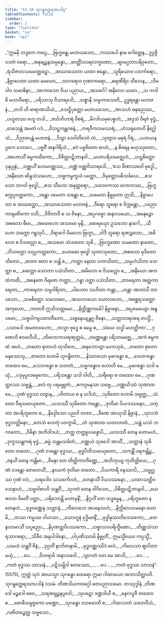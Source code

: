 ```yaml
---
title: "53.10 သုဂန္ဓတ္ထေရအပဒါန"
tableOfContents: false
sidebar:
  order: 2
type: "tipitaka"
basket: "su"
book: "ap1"
---
```



<DynamicBreadcrumb />

<Division number="81" book="ap1">

<Paragraph number="6896" type="verses" book="ap1">
_“ဣမမှိ ဘဒ္ဒကေ ကပ္ပေ,_  
_ဗြဟ္မဗန္ဓု မဟာယသော;_  
_ကဿပေါ နာမ ဂေါတ္တေန,_  
ဥပ္ပဇ္ဇိ ဝဒတံ ဝရော._  

</Paragraph>

</Division>
<Division number="82" book="ap1">

<Paragraph number="6897" type="verses" book="ap1">
_အနုဗျဉ္ဇနသမ္ပန္နော,_  
_ဗာတ္တိံသဝရလက္ခဏော;_  
_ဗျာမပ္ပဘာပရိဝုတော,_  
_ရံသိဇာလသမောတ္ထဋော._  

</Paragraph>

</Division>
<Division number="83" book="ap1">

<Paragraph number="6898" type="verses" book="ap1">
_အဿာသေတာ ယထာ စန္ဒော,_  
_သူရိယောဝ ပဘင်္ကရော;_  
_နိဗ္ဗာပေတာ ယထာ မေဃော,_  
_သာဂရောဝ ဂုဏာကရော._  

</Paragraph>

</Division>
<Division number="84" book="ap1">

<Paragraph number="6899" type="verses" book="ap1">
_ဓရဏီရိဝ သီလေန,_  
_ဟိမဝါဝ သမာဓိနာ;_  
_အာကာသော ဝိယ ပညာယ,_  
_အသင်္ဂေါ အနိလော ယထာ._  

</Paragraph>

</Division>
<Division number="85" book="ap1">

<Paragraph number="6900" type="verses" book="ap1">
_သ ကဒါစိ မဟာဝီရော,_  
_ပရိသာသု ဝိသာရဒေါ;_  
_သစ္စာနိ သမ္ပကာသေတိ,_  
ဥဒ္ဓရန္တော မဟာဇနံ._  

</Paragraph>

</Division>
<Division number="86" book="ap1">

<Paragraph number="6901" type="verses" book="ap1">
_တဒါ ဟိ ဗာရာဏသိယံ,_  
_သေဋ္ဌိပုတ္တော မဟာယသော;_  
_အာသဟံ ဓနဓညဿ,_  
_ပဟူတဿ ဗဟူ တဒါ._  

</Paragraph>

</Division>
<Division number="87" book="ap1">

<Paragraph number="6902" type="verses" book="ap1">
_ဇင်္ဃာဝိဟာရံ ဝိစရံ,_  
_မိဂဒါယမုပေစ္စဟံ;_  
_အဒ္ဒသံ ဝိရဇံ ဗုဒ္ဓံ,_  
_ဒေသေန္တံ အမတံ ပဒံ._  

</Paragraph>

</Division>
<Division number="88" book="ap1">

<Paragraph number="6903" type="verses" book="ap1">
_ဝိသဋ္ဌကန္တဝစနံ,_  
_ကရဝီကသမဿရံ;_  
_ဟံသရုတေဟိ နိဂ္ဃေါသံ,_  
_ဝိညာပေန္တံ မဟာဇနံ._  

</Paragraph>

</Division>
<Division number="89" book="ap1">

<Paragraph number="6904" type="verses" book="ap1">
_ဒိသွာ ဒေဝါတိဒေဝံ တံ,_  
_သုတွာဝ မဓုရံ ဂိရံ;_  
_ပဟာယနပ္ပကေ ဘောဂေ,_  
_ပဗ္ဗဇိံ အနဂါရိယံ._  

</Paragraph>

</Division>
<Division number="90" book="ap1">

<Paragraph number="6905" type="verses" book="ap1">
_ဧဝံ ပဗ္ဗဇိတော စာဟံ,_  
_န စိရေန ဗဟုဿုတော;_  
_အဟောသိံ ဓမ္မကထိကော,_  
_ဝိစိတ္တပဋိဘာနဝါ._  

</Paragraph>

</Division>
<Division number="91" book="ap1">

<Paragraph number="6906" type="verses" book="ap1">
_မဟာပရိသမဇ္ဈေဟံ,_  
_ဟဋ္ဌစိတ္တော ပုနပ္ပုနံ;_  
_ဝဏ္ဏယိံ ဟေမဝဏ္ဏဿ,_  
_ဝဏ္ဏံ ဝဏ္ဏဝိသာရဒေါ._  

</Paragraph>

</Division>
<Division number="92" book="ap1">

<Paragraph number="6907" type="verses" book="ap1">
_‘ဧသ ခီဏာသဝေါ ဗုဒ္ဓေါ,_  
_အနီဃော ဆိန္နသံသယော;_  
_သဗ္ဗကမ္မက္ခယံ ပတ္တော,_  
_ဝိမုတ္တောပဓိသင်္ခယေ._  

</Paragraph>

</Division>
<Division number="93" book="ap1">

<Paragraph number="6908" type="verses" book="ap1">
_ဧသ သော ဘဂဝါ ဗုဒ္ဓေါ,_  
_ဧသ သီဟော အနုတ္တရော;_  
_သဒေဝကဿ လောကဿ,_  
_ဗြဟ္မစက္ကပ္ပဝတ္တကော._  

</Paragraph>

</Division>
<Division number="94" book="ap1">

<Paragraph number="6909" type="verses" book="ap1">
_ဒန္တော ဒမေတာ သန္တော စ,_  
_သမေတာ နိဗ္ဗုတော ဣသိ;_  
_နိဗ္ဗာပေတာ စ အဿတ္ထော,_  
_အဿာသေတာ မဟာဇနံ._  

</Paragraph>

</Division>
<Division number="95" book="ap1">

<Paragraph number="6910" type="verses" book="ap1">
_ဝီရော သူရော စ ဝိက္ကန္တော,_  
_ပညော ကာရုဏိကော ဝသီ;_  
_ဝိဇိတာဝီ စ သ ဇိနော,_  
_အပ္ပဂဗ္ဗော အနာလယော._  

</Paragraph>

</Division>
<Division number="96" book="ap1">

<Paragraph number="6911" type="verses" book="ap1">
_အနေဉ္ဇော အစလော ဓီမာ,_  
_အမောဟော အသမော မုနိ;_  
_ဓောရယှော ဥသဘော နာဂေါ,_  
_သီဟော သက္ကော ဂရူသုပိ._  

</Paragraph>

</Division>
<Division number="97" book="ap1">

<Paragraph number="6912" type="verses" book="ap1">
_ဝိရာဂေါ ဝိမလော ဗြဟ္မာ,_  
_ဝါဒီ သူရော ရဏဉ္ဇဟော;_  
_အခိလော စ ဝိသလ္လော စ,_  
_အသမော သံယတော သုစိ._  

</Paragraph>

</Division>
<Division number="98" book="ap1">

<Paragraph number="6913" type="verses" book="ap1">
_ဗြာဟ္မဏော သမဏော နာထော,_  
_ဘိသက္ကော သလ္လကတ္တကော;_  
_ယောဓော ဗုဒ္ဓေါ သုတာသုတော,_  
_အစလော မုဒိတော သိတော._  

</Paragraph>

</Division>
<Division number="99" book="ap1">

<Paragraph number="6914" type="verses" book="ap1">
_ဓာတာ ဓတာ စ သန္တိ စ,_  
_ကတ္တာ နေတာ ပကာသိတာ;_  
_သမ္ပဟံသိတာ ဘေတ္တာ စ,_  
_ဆေတ္တာ သောတာ ပသံသိတာ._  

</Paragraph>

</Division>
<Division number="100" book="ap1">

<Paragraph number="6915" type="verses" book="ap1">
_အခိလော စ ဝိသလ္လော စ,_  
_အနီဃော အကထံကထီ;_  
_အနေဇော ဝိရဇော ကတ္တာ,_  
_ဂန္ဓာ ဝတ္တာ ပသံသိတာ._  

</Paragraph>

</Division>
<Division number="101" book="ap1">

<Paragraph number="6916" type="verses" book="ap1">
_တာရေတာ အတ္ထကာရေတာ,_  
_ကာရေတာ သမ္ပဒါရိတာ;_  
_ပါပေတာ သဟိတာ ကန္တာ,_  
_ဟန္တာ အာတာပီ တာပသော._  

</Paragraph>

</Division>
<Division number="102" book="ap1">

<Paragraph number="6917" type="verses" book="ap1">
_သမစိတ္တော သမသမော,_  
_အသဟာယော ဒယာလယော;_  
_အစ္ဆေရသတ္တော အကုဟော,_  
_ကတာဝီ ဣသိသတ္တမော._  

</Paragraph>

</Division>
<Division number="103" book="ap1">

<Paragraph number="6918" type="verses" book="ap1">
_နိတ္တိဏ္ဏကင်္ခေါ နိမ္မာနော,_  
_အပ္ပမေယျော အနူပမော;_  
_သဗ္ဗဝါကျပထာတီတော,_  
_သစ္စနေယျန္တဂူ ဇိနော._  

</Paragraph>

</Division>
<Division number="104" book="ap1">

<Paragraph number="6919" type="verses" book="ap1">
_သတ္တသာရဝရေ တသ္မိံ,_  
_ပသာဒေါ အမတာဝဟော;_  
_တသ္မာ ဗုဒ္ဓေ စ ဓမ္မေ စ,_  
_သံဃေ သဒ္ဓါ မဟတ္ထိကာ’._  

</Paragraph>

</Division>
<Division number="105" book="ap1">

<Paragraph number="6920" type="verses" book="ap1">
_ဂုဏေဟိ ဧဝမာဒီဟိ,_  
_တိလောကသရဏုတ္တမံ;_  
_ဝဏ္ဏေန္တော ပရိသာမဇ္ဈေ,_  
_အကံ ဓမ္မကထံ အဟံ._  

</Paragraph>

</Division>
<Division number="106" book="ap1">

<Paragraph number="6921" type="verses" book="ap1">
_တတော စုတာဟံ တုသိတေ,_  
_အနုဘောတွာ မဟာသုခံ;_  
_တတော စုတော မနုဿေသု,_  
_ဇာတော ဟောမိ သုဂန္ဓိကော._  

</Paragraph>

</Division>
<Division number="107" book="ap1">

<Paragraph number="6922" type="verses" book="ap1">
_နိဿာသော မုခဂန္ဓော စ,_  
_ဒေဟဂန္ဓော တထေဝ မေ;_  
_သေဒဂန္ဓော စ သတတံ,_  
_သဗ္ဗဂန္ဓောဝ ဟောတိ မေ._  

</Paragraph>

</Division>
<Division number="108" book="ap1">

<Paragraph number="6923" type="verses" book="ap1">
_မုခဂန္ဓော သဒါ မယှံ,_  
_ပဒုမုပ္ပလစမ္ပကော;_  
_ပရိသန္တော သဒါ ဝါတိ,_  
_သရီရော စ တထေဝ မေ._  

</Paragraph>

</Division>
<Division number="109" book="ap1">

<Paragraph number="6924" type="verses" book="ap1">
_ဂုဏတ္ထဝဿ သဗ္ဗန္တံ,_  
_ဖလံ တု ပရမဗ္ဘုတံ;_  
_ဧကဂ္ဂမနသာ သဗ္ဗေ,_  
_ဝဏ္ဏယိဿံ သုဏာထ မေ._  

</Paragraph>

</Division>
<Division number="110" book="ap1">

<Paragraph number="6925" type="verses" book="ap1">
_ဂုဏံ ဗုဒ္ဓဿ ဝတွာန,_  
_ဟိတာယ စ န သဒိသံ;_  
_သုခိတော ဟောမိ သဗ္ဗတ္ထ,_  
_သံဃော ဝီရသမာယုတော._  

</Paragraph>

</Division>
<Division number="111" book="ap1">

<Paragraph number="6926" type="verses" book="ap1">
_ယသဿီ သုခိတော ကန္တော,_  
_ဇုတိမာ ပိယဒဿနော;_  
_ဝတ္တာ အပရိဘူတော စ,_  
_နိဒ္ဒေါသော ပညဝါ တထာ._  

</Paragraph>

</Division>
<Division number="112" book="ap1">

<Paragraph number="6927" type="verses" book="ap1">
_ခီဏေ အာယုသိ နိဗ္ဗာနံ,_  
_သုလဘံ ဗုဒ္ဓဘတ္တိနော;_  
_တေသံ ဟေတုံ ပဝက္ခာမိ,_  
_တံ သုဏာထ ယထာတထံ._  

</Paragraph>

</Division>
<Division number="113" book="ap1">

<Paragraph number="6928" type="verses" book="ap1">
_သန္တံ ယသံ ဘဂဝတော,_  
_ဝိဓိနာ အဘိဝါဒယံ;_  
_တတ္ထ တတ္ထူပပန္နောပိ,_  
_ယသဿီ တေန ဟောမဟံ._  

</Paragraph>

</Division>
<Division number="114" book="ap1">

<Paragraph number="6929" type="verses" book="ap1">
_ဒုက္ခဿန္တကရံ ဗုဒ္ဓံ,_  
_ဓမ္မံ သန္တမသင်္ခတံ;_  
_ဝဏ္ဏယံ သုခဒေါ အာသိံ,_  
_သတ္တာနံ သုခိတော တတော._  

</Paragraph>

</Division>
<Division number="115" book="ap1">

<Paragraph number="6930" type="verses" book="ap1">
_ဂုဏံ ဝဒန္တော ဗုဒ္ဓဿ,_  
_ဗုဒ္ဓပီတိသမာယုတော;_  
_သကန္တိံ ပရကန္တိဉ္စ,_  
_ဇနယိံ တေန ကန္တိမာ._  

</Paragraph>

</Division>
<Division number="116" book="ap1">

<Paragraph number="6931" type="verses" book="ap1">
_ဇိနော တေ တိတ္ထိကာကိဏ္ဏေ,_  
_အဘိဘုယျ ကုတိတ္ထိယေ;_  
_ဂုဏံ ဝဒန္တော ဇောတေသိံ,_  
_နာယကံ ဇုတိမာ တတော._  

</Paragraph>

</Division>
<Division number="117" book="ap1">

<Paragraph number="6932" type="verses" book="ap1">
_ပိယကာရီ ဇနဿာပိ,_  
_သမ္ဗုဒ္ဓဿ ဂုဏံ ဝဒံ;_  
_သရဒေါဝ သသင်္ကောဟံ,_  
_တေနာသိံ ပိယဒဿနော._  

</Paragraph>

</Division>
<Division number="118" book="ap1">

<Paragraph number="6933" type="verses" book="ap1">
_ယထာသတ္တိဝသေနာဟံ,_  
_သဗ္ဗဝါစာဟိ သန္ထဝိံ;_  
_သုဂတံ တေန ဝါဂိသော,_  
_ဝိစိတ္တပဋိဘာနဝါ._  

</Paragraph>

</Division>
<Division number="119" book="ap1">

<Paragraph number="6934" type="verses" book="ap1">
_ယေ ဗာလာ ဝိမတိံ ပတ္တာ,_  
_ပရိဘောန္တိ မဟာမုနိံ;_  
_နိဂ္ဂဟိံ တေ သဒ္ဓမ္မေန,_  
_ပရိဘူတော န တေနဟံ._  

</Paragraph>

</Division>
<Division number="120" book="ap1">

<Paragraph number="6935" type="verses" book="ap1">
_ဗုဒ္ဓဝဏ္ဏေန သတ္တာနံ,_  
_ကိလေသေ အပနေသဟံ;_  
_နိက္ကိလေသမနော ဟောမိ,_  
_တဿ ကမ္မဿ ဝါဟသာ._  

</Paragraph>

</Division>
<Division number="121" book="ap1">

<Paragraph number="6936" type="verses" book="ap1">
_သောတူနံ ဝုဒ္ဓိမဇနိံ,_  
_ဗုဒ္ဓါနုဿတိဒေသကော;_  
_တေနာဟမာသိံ သပ္ပညော,_  
_နိပုဏတ္ထဝိပဿကော._  

</Paragraph>

</Division>
<Division number="122" book="ap1">

<Paragraph number="6937" type="verses" book="ap1">
_သဗ္ဗာသဝပရိက္ခီဏော,_  
_တိဏ္ဏသံသာရသာဂရော;_  
_သိခီဝ အနုပါဒါနော,_  
_ပါပုဏိဿာမိ နိဗ္ဗုတိံ._  

</Paragraph>

</Division>
<Division number="123" book="ap1">

<Paragraph number="6938" type="verses" book="ap1">
ဣမသ္မိံယေဝ ကပ္ပသ္မိံ,_  
_ယမဟံ သန္ထဝိံ ဇိနံ;_  
_ဒုဂ္ဂတိံ နာဘိဇာနာမိ,_  
_ဗုဒ္ဓဝဏ္ဏဿိဒံ ဖလံ._  

</Paragraph>

</Division>
<Division number="124" book="ap1">

<Paragraph number="6939" type="verses" book="ap1">
_ကိလေသာ ဈာပိတာ မယှံ,_  
_ …ပေ… _  
_ဝိဟရာမိ အနာသဝေါ._  

</Paragraph>

</Division>
<Division number="125" book="ap1">

<Paragraph number="6940" type="verses" book="ap1">
_သွာဂတံ ဝတ မေ အာသိ,_  
_ …ပေ… _  
_ကတံ ဗုဒ္ဓဿ သာသနံ._  

</Paragraph>

</Division>
<Division number="126" book="ap1">

<Paragraph number="6941" type="verses" book="ap1">
_ပဋိသမ္ဘိဒါ စတဿော,_  
_ …ပေ… _  
_ကတံ ဗုဒ္ဓဿ သာသနံ”. (5575)_  

</Paragraph>

<Paragraph number="6942" book="ap1">
ဣတ္ထံ သုဒံ အာယသ္မာ သုဂန္ဓော ထေရော ဣမာ ဂါထာယော အဘာသိတ္ထာတိ.

</Paragraph>
</Division>

<Paragraph number="6943" type="center" book="ap1">
သုဂန္ဓတ္ထေရဿာပဒါနံ ဒသမံ.



</Paragraph>

<Paragraph number="6944" type="center" book="ap1">
တိဏဒါယကဝဂ္ဂေါ တေပညာသမော.



</Paragraph>

<Paragraph number="6945" type="center" book="ap1">
တဿုဒ္ဒါနံ


</Paragraph>

<Paragraph number="6946" type="verses" book="ap1">
_တိဏဒေါ မဉ္စဒေါ စေဝ,_  
_သရဏဗ္ဘဉ္ဇနပ္ပဒေါ;_  
_သုပဋော ဒဏ္ဍဒါယီ စ,_  
_နေလပူဇီ တထေဝ စ._  

</Paragraph>

<Paragraph number="6947" type="verses" book="ap1">
_ဗောဓိသမ္မဇ္ဇကော မဏ္ဍော,_  
_သုဂန္ဓော ဒသမောတိ စ;_  
_ဂါထာသတံ သတေဝီသံ,_  
_ဂဏိတဉ္စေတ္ထ သဗ္ဗသော._
</Paragraph>